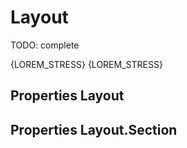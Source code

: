 

<Meta title="Layout/Layout" component={Layout} />

# Layout

TODO: complete

<Preview>
  <Story name="default" parameters={{ decorators: [withKnobs, withA11y] }}>
    <Layout
      appearance={select("Appearance", [
        "fluid",
        "centered",
        "halves",
        "aside",
      ])}
    >
      <Layout.Section isMain={boolean("isMain", false)}>
        <Card title={text("Left column card title", "Left column card title")}>
          <Text>{LOREM_STRESS}</Text>
        </Card>
      </Layout.Section>
      <Layout.Section>
        <Card
          title={text("Right column card title", "Right column card title")}
        >
          <Text>{LOREM_STRESS}</Text>
        </Card>
      </Layout.Section>
    </Layout>
  </Story>
</Preview>

## Properties Layout

<Props of={Layout} />

## Properties Layout.Section

<Props of={Layout.Section.type} />
